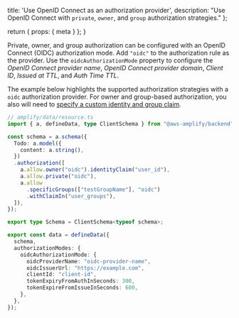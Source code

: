   title: 'Use OpenID Connect as an authorization provider',
  description: "Use OpenID Connect with `private`, `owner`, and `group` authorization strategies."
};

  return {
    props: {
      meta
    }
  };
}

Private, owner, and group authorization can be configured with an OpenID Connect (OIDC) authorization mode. Add `"oidc"` to the authorization rule as the provider. Use the `oidcAuthorizationMode` property to configure the *OpenID Connect provider name*, *OpenID Connect provider domain*, *Client ID*, *Issued at TTL*, and *Auth Time TTL*.

The example below highlights the supported authorization strategies with a `oidc` authorization provider. For owner and group-based authorization, you also will need to [specify a custom identity and group claim](/gen2/build-a-backend/data/customize-authz/configure-custom-identity-and-group-claim).

```ts title="amplify/data/resource.ts"
// amplify/data/resource.ts
import { a, defineData, type ClientSchema } from "@aws-amplify/backend";

const schema = a.schema({
  Todo: a.model({
    content: a.string(),
  })
  .authorization([
    a.allow.owner("oidc").identityClaim("user_id"),
    a.allow.private("oidc"),
    a.allow
      .specificGroups(["testGroupName"], "oidc")
      .withClaimIn("user_groups"),
  ]),
});

export type Schema = ClientSchema<typeof schema>;

export const data = defineData({
  schema,
  authorizationModes: {
    oidcAuthorizationMode: {
      oidcProviderName: "oidc-provider-name",
      oidcIssuerUrl: "https://example.com",
      clientId: "client-id",
      tokenExpiryFromAuthInSeconds: 300,
      tokenExpireFromIssueInSeconds: 600,
    },
  },
});
```
